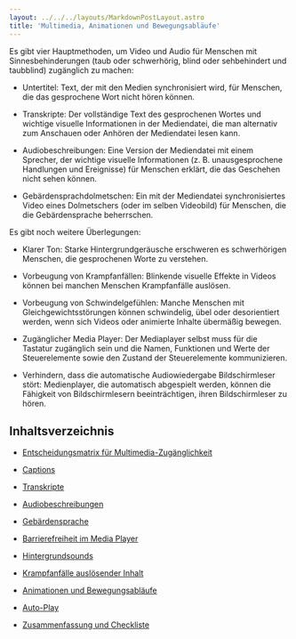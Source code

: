 ```yaml
---
layout: ../../../layouts/MarkdownPostLayout.astro
title: 'Multimedia, Animationen und Bewegungsabläufe'
---
```


Es gibt vier Hauptmethoden, um Video und Audio für Menschen mit Sinnesbehinderungen (taub oder schwerhörig, blind
oder sehbehindert und taubblind) zugänglich zu machen:

- Untertitel: Text, der mit den Medien synchronisiert wird, für Menschen, die das gesprochene Wort nicht
  hören können.

- Transkripte: Der vollständige Text des gesprochenen Wortes und wichtige visuelle Informationen in der
  Mediendatei, die man alternativ zum Anschauen oder Anhören der Mediendatei lesen kann.

- Audiobeschreibungen: Eine Version der Mediendatei mit einem Sprecher, der wichtige visuelle Informationen
  (z. B. unausgesprochene Handlungen und Ereignisse) für Menschen erklärt, die das Geschehen nicht sehen können.

- Gebärdensprachdolmetschen: Ein mit der Mediendatei synchronisiertes Video eines Dolmetschers (oder im selben
  Videobild) für Menschen, die die Gebärdensprache beherrschen.

Es gibt noch weitere Überlegungen:

- Klarer Ton: Starke Hintergrundgeräusche erschweren es schwerhörigen Menschen, die gesprochenen Worte zu
  verstehen.

- Vorbeugung von Krampfanfällen: Blinkende visuelle Effekte in Videos können bei manchen Menschen Krampfanfälle
  auslösen.

- Vorbeugung von Schwindelgefühlen: Manche Menschen mit Gleichgewichtsstörungen können schwindelig, übel oder
  desorientiert werden, wenn sich Videos oder animierte Inhalte übermäßig bewegen.

- Zugänglicher Media Player: Der Mediaplayer selbst muss für die Tastatur zugänglich sein und die Namen,
  Funktionen und Werte der Steuerelemente sowie den Zustand der Steuerelemente kommunizieren.

- Verhindern, dass die automatische Audiowiedergabe Bildschirmleser stört: Medienplayer, die automatisch abgespielt
  werden, können die Fähigkeit von Bildschirmlesern beeinträchtigen, ihren Bildschirmleser zu hören.

## Inhaltsverzeichnis

- [Entscheidungsmatrix für Multimedia-Zugänglichkeit](/tutorials/multimedia/entscheidungsmatrix)

- [Captions](/tutorials/multimedia/captions)

- [Transkripte](/tutorials/multimedia/transkripte)

- [Audiobeschreibungen](/tutorials/multimedia/audio-beschreibung)

- [Gebärdensprache](/tutorials/multimedia/gebaerdensprache)

- [Barrierefreiheit im Media Player](/tutorials/multimedia/barrierefreiheit-im-media-player)

- [Hintergrundsounds](/tutorials/multimedia/hintergrundsounds)

- [Krampfanfälle auslösender Inhalt](/tutorials/multimedia/krampfanfaelle-ausloesender-inhalt)

- [Animationen und Bewegungsabläufe](/tutorials/multimedia/animationen-und-bewegungsablaeufe)

- [Auto-Play](/tutorials/multimedia/auto-play)

- [Zusammenfassung und Checkliste](/tutorials/multimedia/zusammenfassung)